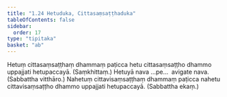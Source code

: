 ```yaml
---
title: "1.24 Hetuduka, Cittasaṃsaṭṭhaduka"
tableOfContents: false
sidebar:
  order: 17
type: "tipitaka"
basket: "ab"
---
```



<DynamicBreadcrumb />

<Division number="48">

<Paragraph number="140">
Hetuṃ cittasaṃsaṭṭhaṃ dhammaṃ paṭicca hetu cittasaṃsaṭṭho dhammo uppajjati hetupaccayā. (Saṃkhittaṃ.)
</Paragraph>

<Paragraph number="141">
Hetuyā nava …pe…  avigate nava. (Sabbattha vitthāro.)
</Paragraph>

<Paragraph number="142">
Nahetuṃ cittavisaṃsaṭṭhaṃ dhammaṃ paṭicca nahetu cittavisaṃsaṭṭho dhammo uppajjati hetupaccayā. (Sabbattha ekaṃ.)
</Paragraph>
</Division>